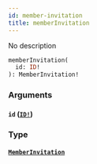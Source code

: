 ```yaml
---
id: member-invitation
title: memberInvitation
---
```


No description

```graphql
memberInvitation(
  id: ID!
): MemberInvitation!

```

### Arguments

#### `id` ([`ID!`](/docs/graphql/scalars/id))

### Type

#### [`MemberInvitation`](/docs/graphql/objects/member-invitation)
